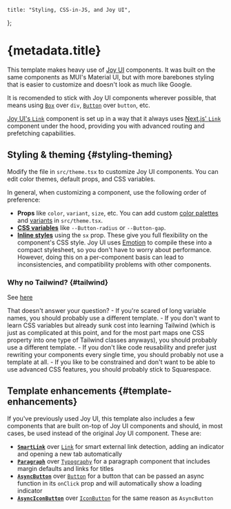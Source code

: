     title: "Styling, CSS-in-JS, and Joy UI",
};


# {metadata.title}

This template makes heavy use of [Joy UI](https://mui.com/joy-ui/getting-started/) components. It was built on the same components as MUI's Material UI, but with more barebones styling that is easier to customize and doesn't look as much like Google.

It is recomended to stick with Joy UI components wherever possible, that means using [`Box`](https://mui.com/joy-ui/react-box/) over `div`, [`Button`](https://mui.com/joy-ui/react-button/) over `button`, etc.

[Joy UI's `Link`](https://mui.com/joy-ui/react-link/) component is set up in a way that it always uses [Next.js' `Link`](https://nextjs.org/docs/api-reference/next/link) component under the hood, providing you with advanced routing and prefetching capabilities.

## Styling & theming \{#styling-theming}

Modify the file in `src/theme.tsx` to customize Joy UI components. You can edit color themes, default props, and CSS variables.

In general, when customizing a component, use the following order of preference:

- **Props** like `color`, `variant`, `size`, etc. You can add custom [color palettes](https://mui.com/joy-ui/customization/theme-colors/#adding-new-palettes) and [variants](https://mui.com/joy-ui/customization/theme-colors/#adding-new-palettes) in `src/theme.tsx`.
- [**CSS variables**](https://mui.com/joy-ui/customization/using-css-variables/) like `--Button-radius` or `--Button-gap`.
- [**Inline styles**](https://mui.com/system/getting-started/the-sx-prop/) using the `sx` prop. These give you full flexibility on the component's CSS style. Joy UI uses [Emotion](https://emotion.sh/docs/introduction) to compile these into a compact stylesheet, so you don't have to worry about performance. However, doing this on a per-component basis can lead to inconsistencies, and compatibility problems with other components.

### Why no Tailwind? \{#tailwind}

See [here](https://www.google.com/search?q=tailwind+bad)

<AccordionGroup>
  <Accordion>
    <AccordionSummary>That doesn't answer your question?</AccordionSummary>
    <AccordionDetails>
      - If you're scared of long variable names, you should probably use a different template.
      - If you don't want to learn CSS variables but already sunk cost into learning Tailwind (which is just as complicated at this point, and for the most part maps one CSS property into one type of Tailwind classes anyways), you should probably use a different template.
      - If you don't like code reusability and prefer just rewriting your components every single time, you should probably not use a template at all.
      - If you like to be constrained and don't want to be able to use advanced CSS features, you should probably stick to Squarespace.
    </AccordionDetails>
  </Accordion>
</AccordionGroup>


## Template enhancements \{#template-enhancements}

If you've previously used Joy UI, this template also includes a few components that are built on-top of Joy UI components and should, in most cases, be used instead of the original Joy UI component. These are:

- **[`SmartLink`](/components/smart-link)** over [`Link`](https://mui.com/joy-ui/react-link/) for smart external link detection, adding an indicator and opening a new tab automatically
- **[`Paragraph`](/components/paragraph)** over [`Typography`](https://mui.com/joy-ui/react-typography/) for a paragraph component that includes margin defaults and links for titles
- **[`AsyncButton`](/components/async-button)** over [`Button`](https://mui.com/joy-ui/react-button/) for a button that can be passed an async function in its `onClick` prop and will automatically show a loading indicator
- **[`AsyncIconButton`](/components/async-icon-button)** over [`IconButton`](https://mui.com/joy-ui/react-icon-button/) for the same reason as `AsyncButton`



